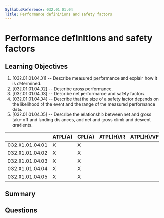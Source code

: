 ```yaml
---
SyllabusReference: 032.01.01.04
Title: Performance definitions and safety factors
---
```


# Performance definitions and safety factors

## Learning Objectives

1. [032.01.01.04.01] -- Describe measured performance and explain how it is
   determined.
2. [032.01.01.04.02] -- Describe gross performance.
3. [032.01.01.04.03] -- Describe net performance and safety factors.
4. [032.01.01.04.04] -- Describe that the size of a safety factor depends on the
   likelihood of the event and the range of the measured performance data.
5. [032.01.01.04.05] -- Describe the relationship between net and gross take-off
   and landing distances, and net and gross climb and descent gradients.

|                 | ATPL(A) | CPL(A) | ATPL(H)/IR | ATPL(H)/VFR | CPL(H) | IR  | CBIR(A) |
| --------------- | ------- | ------ | ---------- | ----------- | ------ | --- | ------- |
| 032.01.01.04.01 | X       | X      |            |             |        |     |         |
| 032.01.01.04.02 | X       | X      |            |             |        |     |         |
| 032.01.01.04.03 | X       | X      |            |             |        |     |         |
| 032.01.01.04.04 | X       | X      |            |             |        |     |         |
| 032.01.01.04.05 | X       | X      |            |             |        |     |         |

## Summary

## Questions
